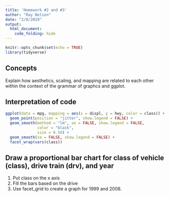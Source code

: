 ```yaml
---
title: 'Homework #2 and #3'
author: "Ray Nelson"
date: "2/8/2019"
output:
  html_document:
    code_folding: hide
---
```


```r
knitr::opts_chunk$set(echo = TRUE)
library(tidyverse)
```

## Concepts  

Explain how aesthetics, scaling, and mapping are related to each other within the context of the grammar of graphcs and ggplot.  

## Interpretation of code

```r
ggplot(data = mpg, mapping = aes(x = displ, y = hwy, color = class)) +
  geom_point(position = "jitter", show.legend = FALSE) +
  geom_smooth(method = "lm", se = FALSE, show.legend = FALSE,
              color = "black",
              size = 0.50) +
  geom_smooth(se = FALSE, show.legend = FALSE) +
  facet_wrap(vars(class))
```  

## Draw a proportional bar chart for class of vehicle (class), drive train (drv), and year

1.  Put class on the x axis
1.  Fill the bars based on the drive
1.  Use facet_grid to create a graph for 1999 and 2008.

```r

```